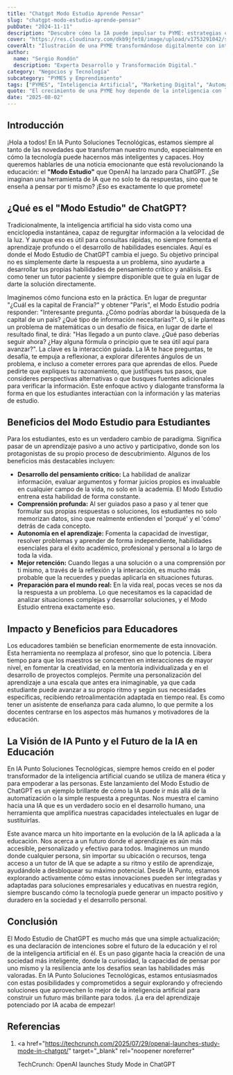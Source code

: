 ```yaml
---
title: "Chatgpt Modo Estudio Aprende Pensar"
slug: "chatgpt-modo-estudio-aprende-pensar"
pubDate: "2024-11-11"
description: "Descubre cómo la IA puede impulsar tu PYME: estrategias concretas de marketing, automatización y datos para aumentar ventas."
cover: "https://res.cloudinary.com/dkb9jfet8/image/upload/v1753291042/small-business_kk56r6.jpg"
coverAlt: "Ilustración de una PYME transformándose digitalmente con inteligencia artificial."
author:
  name: "Sergio Rondón"
  description: "Experta Desarrollo y Transformación Digital."
category: "Negocios y Tecnología"
subcategory: "PYMES y Emprendimiento"
tags: ["PYMES", "Inteligencia Artificial", "Marketing Digital", "Automatización", "Ventas"]
quote: "El crecimiento de una PYME hoy depende de la inteligencia con la que se aplican datos, IA y estrategia. — Sergio Rondón"
date: "2025-08-02"
---
```




<h2 id="introduccion">Introducción</h2>

¡Hola a todos! En IA Punto Soluciones Tecnológicas, estamos siempre al tanto de las novedades que transforman nuestro mundo, especialmente en cómo la tecnología puede hacernos más inteligentes y capaces. Hoy queremos hablarles de una noticia emocionante que está revolucionando la educación: el **"Modo Estudio"** que OpenAI ha lanzado para ChatGPT. ¿Se imaginan una herramienta de IA que no solo te da respuestas, sino que te enseña a pensar por ti mismo? ¡Eso es exactamente lo que promete!

<h2 id="que-es-el-modo-estudio">¿Qué es el "Modo Estudio" de ChatGPT?</h2>

Tradicionalmente, la inteligencia artificial ha sido vista como una enciclopedia instantánea, capaz de regurgitar información a la velocidad de la luz. Y aunque eso es útil para consultas rápidas, no siempre fomenta el aprendizaje profundo o el desarrollo de habilidades esenciales. Aquí es donde el Modo Estudio de ChatGPT cambia el juego. Su objetivo principal no es simplemente darte la respuesta a un problema, sino ayudarte a desarrollar tus propias habilidades de pensamiento crítico y análisis. Es como tener un tutor paciente y siempre disponible que te guía en lugar de darte la solución directamente.

Imaginemos cómo funciona esto en la práctica. En lugar de preguntar "¿Cuál es la capital de Francia?" y obtener "París", el Modo Estudio podría responder: "Interesante pregunta. ¿Cómo podrías abordar la búsqueda de la capital de un país? ¿Qué tipo de información necesitarías?". O, si le planteas un problema de matemáticas o un desafío de física, en lugar de darte el resultado final, te dirá: "Has llegado a un punto clave. ¿Qué paso deberías seguir ahora? ¿Hay alguna fórmula o principio que te sea útil aquí para avanzar?". La clave es la interacción guiada. La IA te hace preguntas, te desafía, te empuja a reflexionar, a explorar diferentes ángulos de un problema, e incluso a cometer errores para que aprendas de ellos. Puede pedirte que expliques tu razonamiento, que justifiques tus pasos, que consideres perspectivas alternativas o que busques fuentes adicionales para verificar la información. Este enfoque activo y dialogante transforma la forma en que los estudiantes interactúan con la información y las materias de estudio.

<h2 id="beneficios-para-estudiantes">
  Beneficios del Modo Estudio para Estudiantes
</h2>

Para los estudiantes, esto es un verdadero cambio de paradigma. Significa pasar de un aprendizaje pasivo a uno activo y participativo, donde son los protagonistas de su propio proceso de descubrimiento. Algunos de los beneficios más destacables incluyen:

- **Desarrollo del pensamiento crítico:** La habilidad de analizar información, evaluar argumentos y formar juicios propios es invaluable en cualquier campo de la vida, no solo en la academia. El Modo Estudio entrena esta habilidad de forma constante.
- **Comprensión profunda:** Al ser guiados paso a paso y al tener que formular sus propias respuestas o soluciones, los estudiantes no solo memorizan datos, sino que realmente entienden el 'porqué' y el 'cómo' detrás de cada concepto.
- **Autonomía en el aprendizaje:** Fomenta la capacidad de investigar, resolver problemas y aprender de forma independiente, habilidades esenciales para el éxito académico, profesional y personal a lo largo de toda la vida.
- **Mejor retención:** Cuando llegas a una solución o a una comprensión por ti mismo, a través de la reflexión y la interacción, es mucho más probable que la recuerdes y puedas aplicarla en situaciones futuras.
- **Preparación para el mundo real:** En la vida real, pocas veces se nos da la respuesta a un problema. Lo que necesitamos es la capacidad de analizar situaciones complejas y desarrollar soluciones, y el Modo Estudio entrena exactamente eso.

<h2 id="beneficios-para-educadores">Impacto y Beneficios para Educadores</h2>

Los educadores también se benefician enormemente de esta innovación. Esta herramienta no reemplaza al profesor, sino que lo potencia. Libera tiempo para que los maestros se concentren en interacciones de mayor nivel, en fomentar la creatividad, en la mentoría individualizada y en el desarrollo de proyectos complejos. Permite una personalización del aprendizaje a una escala que antes era inimaginable, ya que cada estudiante puede avanzar a su propio ritmo y según sus necesidades específicas, recibiendo retroalimentación adaptada en tiempo real. Es como tener un asistente de enseñanza para cada alumno, lo que permite a los docentes centrarse en los aspectos más humanos y motivadores de la educación.

<h2 id="la-vision-de-ia-punto">
  La Visión de IA Punto y el Futuro de la IA en Educación
</h2>

En IA Punto Soluciones Tecnológicas, siempre hemos creído en el poder transformador de la inteligencia artificial cuando se utiliza de manera ética y para empoderar a las personas. Este lanzamiento del Modo Estudio de ChatGPT es un ejemplo brillante de cómo la IA puede ir más allá de la automatización o la simple respuesta a preguntas. Nos muestra el camino hacia una IA que es un verdadero socio en el desarrollo humano, una herramienta que amplifica nuestras capacidades intelectuales en lugar de sustituirlas.

Este avance marca un hito importante en la evolución de la IA aplicada a la educación. Nos acerca a un futuro donde el aprendizaje es aún más accesible, personalizado y efectivo para todos. Imaginemos un mundo donde cualquier persona, sin importar su ubicación o recursos, tenga acceso a un tutor de IA que se adapte a su ritmo y estilo de aprendizaje, ayudándole a desbloquear su máximo potencial. Desde IA Punto, estamos explorando activamente cómo estas innovaciones pueden ser integradas y adaptadas para soluciones empresariales y educativas en nuestra región, siempre buscando cómo la tecnología puede generar un impacto positivo y duradero en la sociedad y el desarrollo personal.

<h2 id="conclusion">Conclusión</h2>

El Modo Estudio de ChatGPT es mucho más que una simple actualización; es una declaración de intenciones sobre el futuro de la educación y el rol de la inteligencia artificial en él. Es un paso gigante hacia la creación de una sociedad más inteligente, donde la curiosidad, la capacidad de pensar por uno mismo y la resiliencia ante los desafíos sean las habilidades más valoradas. En IA Punto Soluciones Tecnológicas, estamos entusiasmados con estas posibilidades y comprometidos a seguir explorando y ofreciendo soluciones que aprovechen lo mejor de la inteligencia artificial para construir un futuro más brillante para todos. ¡La era del aprendizaje potenciado por IA acaba de empezar!

<h2 id="referencias">Referencias</h2>

1.  <a
      href="https://techcrunch.com/2025/07/29/openai-launches-study-mode-in-chatgpt/"
      target="_blank"
      rel="noopener noreferrer"
    >
      TechCrunch: OpenAI launches Study Mode in ChatGPT
    </a>
